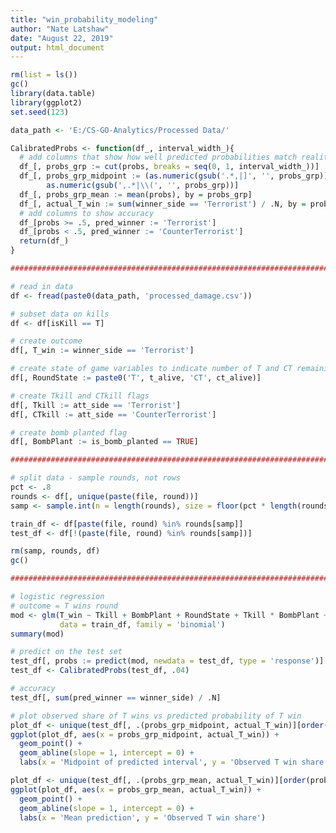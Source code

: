 ```yaml
---
title: "win_probability_modeling"
author: "Nate Latshaw"
date: "August 22, 2019"
output: html_document
---
```


```r
rm(list = ls())
gc()
library(data.table)
library(ggplot2)
set.seed(123)

data_path <- 'E:/CS-GO-Analytics/Processed Data/'

CalibratedProbs <- function(df_, interval_width_){
  # add columns that show how well predicted probabilities match reality
  df_[, probs_grp := cut(probs, breaks = seq(0, 1, interval_width_))]
  df_[, probs_grp_midpoint := (as.numeric(gsub('.*,|]', '', probs_grp)) - as.numeric(gsub(',.*|\\(', '', probs_grp))) / 2 + 
        as.numeric(gsub(',.*|\\(', '', probs_grp))]
  df_[, probs_grp_mean := mean(probs), by = probs_grp]
  df_[, actual_T_win := sum(winner_side == 'Terrorist') / .N, by = probs_grp]
  # add columns to show accuracy
  df_[probs >= .5, pred_winner := 'Terrorist']
  df_[probs < .5, pred_winner := 'CounterTerrorist']
  return(df_)
}

###################################################################################################################

# read in data
df <- fread(paste0(data_path, 'processed_damage.csv'))

# subset data on kills
df <- df[isKill == T]

# create outcome
df[, T_win := winner_side == 'Terrorist']

# create state of game variables to indicate number of T and CT remaining
df[, RoundState := paste0('T', t_alive, 'CT', ct_alive)]

# create Tkill and CTkill flags
df[, Tkill := att_side == 'Terrorist']
df[, CTkill := att_side == 'CounterTerrorist']

# create bomb planted flag
df[, BombPlant := is_bomb_planted == TRUE]

###################################################################################################################

# split data - sample rounds, not rows
pct <- .8
rounds <- df[, unique(paste(file, round))]
samp <- sample.int(n = length(rounds), size = floor(pct * length(rounds)), replace = F)

train_df <- df[paste(file, round) %in% rounds[samp]]
test_df <- df[!(paste(file, round) %in% rounds[samp])]

rm(samp, rounds, df)
gc()

###################################################################################################################

# logistic regression
# outcome = T wins round
mod <- glm(T_win ~ Tkill + BombPlant + RoundState + Tkill * BombPlant + map + round_type, 
           data = train_df, family = 'binomial')
summary(mod)

# predict on the test set
test_df[, probs := predict(mod, newdata = test_df, type = 'response')]
test_df <- CalibratedProbs(test_df, .04)

# accuracy
test_df[, sum(pred_winner == winner_side) / .N]

# plot observed share of T wins vs predicted probability of T win
plot_df <- unique(test_df[, .(probs_grp_midpoint, actual_T_win)][order(probs_grp_midpoint)])
ggplot(plot_df, aes(x = probs_grp_midpoint, actual_T_win)) + 
  geom_point() + 
  geom_abline(slope = 1, intercept = 0) + 
  labs(x = 'Midpoint of predicted interval', y = 'Observed T win share')

plot_df <- unique(test_df[, .(probs_grp_mean, actual_T_win)][order(probs_grp_mean)])
ggplot(plot_df, aes(x = probs_grp_mean, actual_T_win)) + 
  geom_point() + 
  geom_abline(slope = 1, intercept = 0) + 
  labs(x = 'Mean prediction', y = 'Observed T win share')
```
